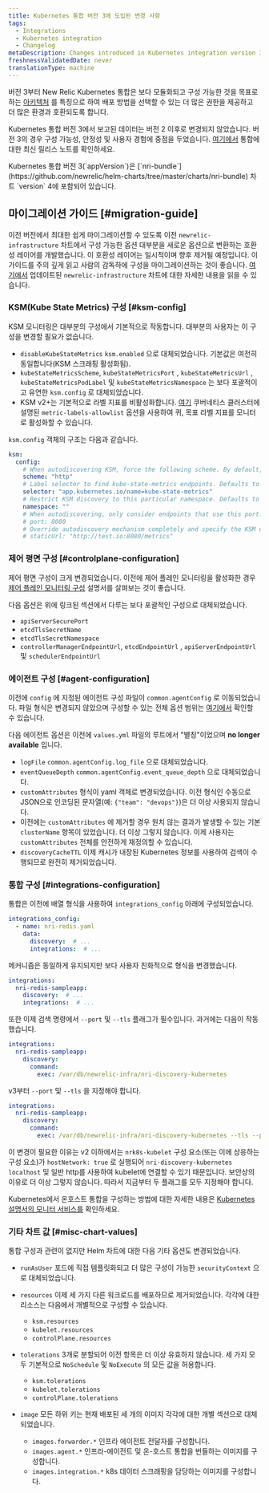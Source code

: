 ```yaml
---
title: Kubernetes 통합 버전 3에 도입된 변경 사항
tags:
  - Integrations
  - Kubernetes integration
  - Changelog
metaDescription: Changes introduced in Kubernetes integration version 3
freshnessValidatedDate: never
translationType: machine
---
```


버전 3부터 New Relic Kubernetes 통합은 보다 모듈화되고 구성 가능한 것을 목표로 하는 [아키텍처](/docs/kubernetes-pixie/kubernetes-integration/get-started/kubernetes-components/#architecture) 를 특징으로 하여 배포 방법을 선택할 수 있는 더 많은 권한을 제공하고 더 많은 환경과 호환되도록 합니다.

Kubernetes 통합 버전 3에서 보고된 데이터는 버전 2 이후로 변경되지 않았습니다. 버전 3의 경우 구성 가능성, 안정성 및 사용자 경험에 중점을 두었습니다. [여기에서](/docs/release-notes/infrastructure-release-notes/kubernetes-integration-release-notes/) 통합에 대한 최신 릴리스 노트를 확인하세요.

<Callout variant="important">
  Kubernetes 통합 버전 3(`appVersion`)은 [`nri-bundle`](https://github.com/newrelic/helm-charts/tree/master/charts/nri-bundle) 차트 `version` 4에 포함되어 있습니다.
</Callout>

## 마이그레이션 가이드 [#migration-guide]

이전 버전에서 최대한 쉽게 마이그레이션할 수 있도록 이전 `newrelic-infrastructure` 차트에서 구성 가능한 옵션 대부분을 새로운 옵션으로 변환하는 호환성 레이어를 개발했습니다. 이 호환성 레이어는 일시적이며 향후 제거될 예정입니다. 이 가이드를 주의 깊게 읽고 사람의 감독하에 구성을 마이그레이션하는 것이 좋습니다. [여기에서](https://github.com/newrelic/nri-kubernetes/tree/main/charts/newrelic-infrastructure#newrelic-infrastructure) 업데이트된 `newrelic-infrastructure` 차트에 대한 자세한 내용을 읽을 수 있습니다.

### KSM(Kube State Metrics) 구성 [#ksm-config]

<Callout variant="tip">
  KSM 모니터링은 대부분의 구성에서 기본적으로 작동합니다. 대부분의 사용자는 이 구성을 변경할 필요가 없습니다.
</Callout>

* `disableKubeStateMetrics` `ksm.enabled` 으로 대체되었습니다. 기본값은 여전히 동일합니다(KSM 스크래핑 활성화됨).
* `kubeStateMetricsScheme`, `kubeStateMetricsPort` , `kubeStateMetricsUrl` , `kubeStateMetricsPodLabel` 및 `kubeStateMetricsNamespace` 는 보다 포괄적이고 유연한 `ksm.config` 로 대체되었습니다.
* KSM v2+는 기본적으로 라벨 지표를 비활성화합니다. [여기](https://github.com/kubernetes/kube-state-metrics/blob/main/docs/developer/cli-arguments.md) 쿠버네티스 클러스터에 설명된 `metric-labels-allowlist` 옵션을 사용하여 퀴, 목표 라벨 지표를 모니터로 활성화할 수 있습니다.

`ksm.config` 객체의 구조는 다음과 같습니다.

```yaml
ksm:
  config:
    # When autodiscovering KSM, force the following scheme. By default, `http` is used.
    scheme: "http"
    # Label selector to find kube-state-metrics endpoints. Defaults to `app.kubernetes.io/name=kube-state-metrics`.
    selector: "app.kubernetes.io/name=kube-state-metrics"
    # Restrict KSM discovery to this particular namespace. Defaults to all namespaces.
    namespace: ""
    # When autodiscovering, only consider endpoints that use this port. By default, all ports from the discovered `endpoint` are probed.
    # port: 8080
    # Override autodiscovery mechanism completely and specify the KSM url directly instead
    # staticUrl: "http://test.io:8080/metrics"
```

### 제어 평면 구성 [#controlplane-configuration]

제어 평면 구성이 크게 변경되었습니다. 이전에 제어 플레인 모니터링을 활성화한 경우 [제어 플레인 모니터링 구성](/docs/kubernetes-pixie/kubernetes-integration/advanced-configuration/configure-control-plane-monitoring) 설명서를 살펴보는 것이 좋습니다.

다음 옵션은 위에 링크된 섹션에서 다루는 보다 포괄적인 구성으로 대체되었습니다.

* `apiServerSecurePort`
* `etcdTlsSecretName`
* `etcdTlsSecretNamespace`
* `controllerManagerEndpointUrl`, `etcdEndpointUrl` , `apiServerEndpointUrl` 및 `schedulerEndpointUrl`

### 에이전트 구성 [#agent-configuration]

이전에 `config` 에 지정된 에이전트 구성 파일이 `common.agentConfig` 로 이동되었습니다. 파일 형식은 변경되지 않았으며 구성할 수 있는 전체 옵션 범위는 [여기에서](/docs/infrastructure/install-infrastructure-agent/configuration/infrastructure-agent-configuration-settings/) 확인할 수 있습니다.

다음 에이전트 옵션은 이전에 `values.yml` 파일의 루트에서 &quot;별칭&quot;이었으며 <DNT>**no longer available**</DNT> 입니다.

* `logFile` `common.agentConfig.log_file` 으로 대체되었습니다.
* `eventQueueDepth` `common.agentConfig.event_queue_depth` 으로 대체되었습니다.
* `customAttributes` 형식이 yaml 객체로 변경되었습니다. 이전 형식인 수동으로 JSON으로 인코딩된 문자열(예: `{"team": "devops"}`)은 더 이상 사용되지 않습니다.
* 이전에는 `customAttributes` 에 제거할 경우 원치 않는 결과가 발생할 수 있는 기본 `clusterName` 항목이 있었습니다. 더 이상 그렇지 않습니다. 이제 사용자는 `customAttributes` 전체를 안전하게 재정의할 수 있습니다.
* `discoveryCacheTTL` 이제 캐시가 내장된 Kubernetes 정보를 사용하여 검색이 수행되므로 완전히 제거되었습니다.

### 통합 구성 [#integrations-configuration]

통합은 이전에 배열 형식을 사용하여 `integrations_config` 아래에 구성되었습니다.

```yaml
integrations_config:
  - name: nri-redis.yaml
    data:
      discovery:  # ...
      integrations:  # ...
```

메커니즘은 동일하게 유지되지만 보다 사용자 친화적으로 형식을 변경했습니다.

```yaml
integrations:
  nri-redis-sampleapp:
    discovery:  # ...
    integrations:  # ...
```

또한 이제 검색 명령에서 `--port` 및 `--tls` 플래그가 필수입니다. 과거에는 다음이 작동했습니다.

```yaml
integrations:
  nri-redis-sampleapp:
    discovery:
      command:
        exec: /var/db/newrelic-infra/nri-discovery-kubernetes
```

v3부터 `--port` 및 `--tls` 을 지정해야 합니다.

```yaml
integrations:
  nri-redis-sampleapp:
    discovery:
      command:
        exec: /var/db/newrelic-infra/nri-discovery-kubernetes --tls --port 10250
```

이 변경이 필요한 이유는 v2 이하에서는 `nrk8s-kubelet` 구성 요소(또는 이에 상응하는 구성 요소)가 `hostNetwork: true` 로 실행되어 `nri-discovery-kubernetes` `localhost` 및 일반 http를 사용하여 kubelet에 연결할 수 있기 때문입니다. 보안상의 이유로 더 이상 그렇지 않습니다. 따라서 지금부터 두 플래그를 모두 지정해야 합니다.

Kubernetes에서 온호스트 통합을 구성하는 방법에 대한 자세한 내용은 [Kubernetes 설명서의 모니터 서비스를](/docs/kubernetes-pixie/kubernetes-integration/link-apps-services/monitor-services-running-kubernetes) 확인하세요.

### 기타 차트 값 [#misc-chart-values]

통합 구성과 관련이 없지만 Helm 차트에 대한 다음 기타 옵션도 변경되었습니다.

* `runAsUser` 포드에 직접 템플릿화되고 더 많은 구성이 가능한 `securityContext` 으로 대체되었습니다.

* `resources` 이제 세 가지 다른 워크로드를 배포하므로 제거되었습니다. 각각에 대한 리소스는 다음에서 개별적으로 구성할 수 있습니다.

  * `ksm.resources`
  * `kubelet.resources`
  * `controlPlane.resources`

* `tolerations` 3개로 분할되어 이전 항목은 더 이상 유효하지 않습니다. 세 가지 모두 기본적으로 `NoSchedule` 및 `NoExecute` 의 모든 값을 허용합니다.

  * `ksm.tolerations`
  * `kubelet.tolerations`
  * `controlPlane.tolerations`

* `image` 모든 하위 키는 현재 배포된 세 개의 이미지 각각에 대한 개별 섹션으로 대체되었습니다.

  * `images.forwarder.*` 인프라 에이전트 전달자를 구성합니다.
  * `images.agent.*` 인프라-에이전트 및 온-호스트 통합을 번들하는 이미지를 구성합니다.
  * `images.integration.*` k8s 데이터 스크래핑을 담당하는 이미지를 구성합니다.
